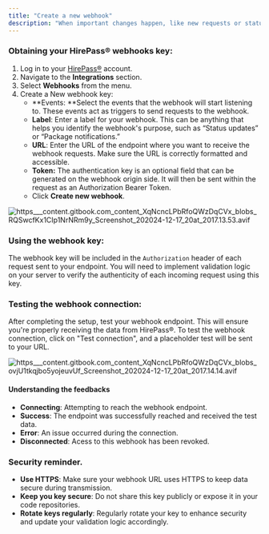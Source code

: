 ```yaml
---
title: "Create a new webhook"
description: "When important changes happen, like new requests or status updates, HirePass® sends notifications to a web address you choose. This means you don't need to keep checking the system manually."
---
```


### Obtaining your HirePass® webhooks key:

1. Log in to your [HirePass®](https://workspace.hirepass.com) account.
2. Navigate to the **Integrations** section.
3. Select **Webhooks** from the menu.
4. Create a New webhook key:
   - **Events: **Select the events that the webhook will start listening to. These events act as triggers to send requests to the webhook.
   - **Label**: Enter a label for your webhook. This can be anything that helps you identify the webhook's purpose, such as “Status updates” or “Package notifications.”
   - **URL**: Enter the URL of the endpoint where you want to receive the webhook requests. Make sure the URL is correctly formatted and accessible.
   - **Token:** The authentication key is an optional field that can be generated on the webhook origin side. It will then be sent within the request as an Authorization Bearer Token.
   - Click **Create new webhook**.

![https___content.gitbook.com_content_XqNcncLPbRfoQWzDqCVx_blobs_RQSwcfKx1CIp1NrNRm9y_Screenshot_202024-12-17_20at_2017.13.53.avif](/images/https___content.gitbook.com_content_XqNcncLPbRfoQWzDqCVx_blobs_RQSwcfKx1CIp1NrNRm9y_Screenshot_202024-12-17_20at_2017.13.53.avif)

### Using the webhook key:

The webhook key will be included in the `Authorization` header of each request sent to your endpoint. You will need to implement validation logic on your server to verify the authenticity of each incoming request using this key.

### Testing the webhook connection:

After completing the setup, test your webhook endpoint. This will ensure you're properly receiving the data from HirePass®. To test the webhook connection, click on "Test connection", and a placeholder test will be sent to your URL.

![https___content.gitbook.com_content_XqNcncLPbRfoQWzDqCVx_blobs_ovjU1tkqjbo5yojeuvUf_Screenshot_202024-12-17_20at_2017.14.14.avif](/images/https___content.gitbook.com_content_XqNcncLPbRfoQWzDqCVx_blobs_ovjU1tkqjbo5yojeuvUf_Screenshot_202024-12-17_20at_2017.14.14.avif)

#### Understanding the feedbacks

- **Connecting**: Attempting to reach the webhook endpoint.
- **Success**: The endpoint was successfully reached and received the test data.
- **Error**: An issue occurred during the connection.
- **Disconnected**: Acess to this webhook has been revoked.

### Security reminder.

- **Use HTTPS**: Make sure your webhook URL uses HTTPS to keep data secure during transmission.
- **Keep you key secure**: Do not share this key publicly or expose it in your code repositories.
- **Rotate keys regularly**: Regularly rotate your key to enhance security and update your validation logic accordingly.